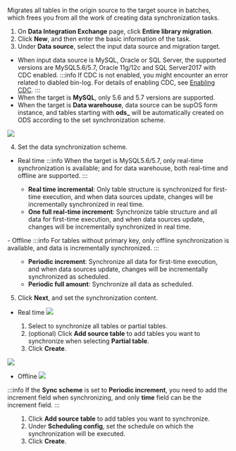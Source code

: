 Migrates all tables in the origin source to the target source in batches, which frees you from all the work of creating data synchronization tasks.

1. On **Data Integration Exchange** page, click **Entire library migration**.
2. Click **New**, and then enter the basic information of the task.
3. Under **Data source**, select the input data source and migration target.
- When input data source is MySQL, Oracle or SQL Server, the supported versions are MySQL5.6/5.7, Oracle 11g/12c and SQL Server2017 with CDC enabled.
:::info
If CDC is not enabled, you might encounter an error related to diabled bin-log. For details of enabling CDC, see <a href="">Enabling CDC</a>.
:::
- When the target is **MySQL**, only 5.6 and 5.7 versions are supported.
- When the target is **Data warehouse**, data source can be supOS form instance, and tables starting with **ods_** will be automatically created on ODS according to the set synchronization scheme.

![](https://wordpressfreezonex.oss-accelerate.aliyuncs.com/supETL/41.png)

4. Set the data synchronization scheme.
- Real time
:::info
When the target is MySQL5.6/5.7, only real-time synchronization is available; and for data warehouse, both real-time and offline are supported.
:::
<ul>
<ul>
<li><b>Real time incremental</b>: Only table structure is synchronized for first-time execution, and when data sources update, changes will be incrementally synchronized in real time.</li>
<li><b>One full real-time increment</b>: Synchronize table structure and all data for first-time execution, and when data sources update, changes will be incrementally synchronized in real time.</li>
</ul>
</ul>
- Offline
:::info
For tables without primary key, only offline synchronization is available, and data is incrementally synchronized.
:::
<ul>
<ul>
<li><b>Periodic increment</b>: Synchronize all data for first-time execution, and when data sources update, changes will be incrementally synchronized as scheduled.</li>
<li><b>Periodic full amount</b>: Synchronize all data as scheduled.</li>
</ul>
</ul>

5. Click **Next**, and set the synchronization content.
- Real time
![](https://wordpressfreezonex.oss-accelerate.aliyuncs.com/supETL/43.png)
<ol>
<ol>
<li>Select to synchronize all tables or partial tables.</li>
<li>(optional) Click <b>Add source table</b> to add tables you want to synchronize when selecting <b>Partial table</b>.</li>
<li>Click <b>Create</b>.</li>
</ol>
</ol>

![](https://wordpressfreezonex.oss-accelerate.aliyuncs.com/supETL/44.png)

- Offline
![](https://wordpressfreezonex.oss-accelerate.aliyuncs.com/supETL/42.png)

:::info
If the **Sync scheme** is set to **Periodic increment**, you need to add the increment field when synchronizing, and only **time** field can be the increment field.
:::

<ol>
<ol>
<li>Click <b>Add source table</b> to add tables you want to synchronize.</li>
<li>Under <b>Scheduling config</b>, set the schedule on which the synchronization will be executed.</li>
<li>Click <b>Create</b>.</li>
</ol>
</ol>
